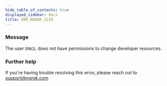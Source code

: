 ```yaml
---
hide_table_of_contents: true
displayed_sidebar: docs
title: ERR_NGROK_1219
---
```


### Message

The user `EMAIL` does not have permissions to change developer resources.

### Further help

If you're having trouble resolving this error, please reach out to [support@ngrok.com](mailto:support@ngrok.com?subject=Help%20with%20ERR_NGROK_1219)
